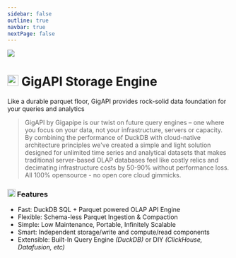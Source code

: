 ```yaml
---
sidebar: false
outline: true
navbar: true
nextPage: false
---
```



<img src="https://github.com/user-attachments/assets/5b0a4a37-ecab-4ca6-b955-1a2bbccad0b4" />

# <img src="https://github.com/user-attachments/assets/74a1fa93-5e7e-476d-93cb-be565eca4a59" height=25 /> GigAPI Storage Engine

Like a durable parquet floor, GigAPI provides rock-solid data foundation for your queries and analytics

> GigAPI by Gigapipe is our twist on future query engines – one where you focus on your data, not your infrastructure, servers or capacity. By combining the performance of DuckDB with cloud-native architecture principles we've created a simple and light solution designed for unlimited time series and analytical datasets that makes traditional server-based OLAP databases feel like costly relics and decimating infrastructure costs by 50-90% without performance loss. All 100% opensource - no open core cloud gimmicks.

### <img src="https://github.com/user-attachments/assets/a9aa3ebd-9164-476d-aedf-97b817078350" width=18 /> Features

* Fast: DuckDB SQL + Parquet powered OLAP API Engine
* Flexible: Schema-less Parquet Ingestion & Compaction
* Simple: Low Maintenance, Portable, Infinitely Scalable
* Smart: Independent storage/write and compute/read components
* Extensible: Built-In Query Engine _(DuckDB)_ or DIY _(ClickHouse, Datafusion, etc)_
